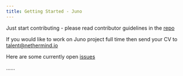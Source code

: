 ```yaml
---
title: Getting Started - Juno
---
```


Just start contributing - please read contributor guidelines in the [repo](https://github.com/NethermindEth/juno)

If you would like to work on Juno project full time then send your CV to talent@nethermind.io

Here are some currently open [issues](https://github.com/NethermindEth/juno/issues)

......
